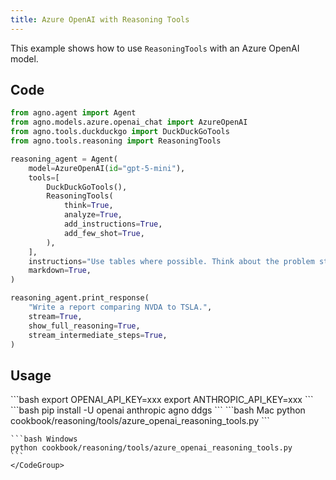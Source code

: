 ```yaml
---
title: Azure OpenAI with Reasoning Tools
---
```


This example shows how to use `ReasoningTools` with an Azure OpenAI model.

## Code

```python cookbook/reasoning/tools/azure_openai_reasoning_tools.py
from agno.agent import Agent
from agno.models.azure.openai_chat import AzureOpenAI
from agno.tools.duckduckgo import DuckDuckGoTools
from agno.tools.reasoning import ReasoningTools

reasoning_agent = Agent(
    model=AzureOpenAI(id="gpt-5-mini"),
    tools=[
        DuckDuckGoTools(),
        ReasoningTools(
            think=True,
            analyze=True,
            add_instructions=True,
            add_few_shot=True,
        ),
    ],
    instructions="Use tables where possible. Think about the problem step by step.",
    markdown=True,
)

reasoning_agent.print_response(
    "Write a report comparing NVDA to TSLA.",
    stream=True,
    show_full_reasoning=True,
    stream_intermediate_steps=True,
)
```

## Usage

<Steps>
  <Snippet file="create-venv-step.mdx" />

  <Step title="Set your API key">
    ```bash
    export OPENAI_API_KEY=xxx
    export ANTHROPIC_API_KEY=xxx
    ```
  </Step>

  <Step title="Install libraries">
    ```bash
    pip install -U openai anthropic agno ddgs
    ```
  </Step>

  <Step title="Run Example">
    <CodeGroup>
    ```bash Mac
    python cookbook/reasoning/tools/azure_openai_reasoning_tools.py
    ```

    ```bash Windows
    python cookbook/reasoning/tools/azure_openai_reasoning_tools.py
    ```
    </CodeGroup>
  </Step>

</Steps>
